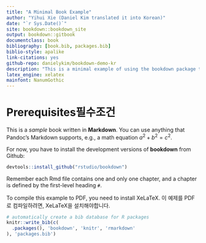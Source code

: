 ```yaml
--- 
title: "A Minimal Book Example"
author: "Yihui Xie (Daniel Kim translated it into Korean)"
date: "`r Sys.Date()`"
site: bookdown::bookdown_site
output: bookdown::gitbook
documentclass: book
bibliography: [book.bib, packages.bib]
biblio-style: apalike
link-citations: yes
github-repo: danielykim/bookdown-demo-kr
description: "This is a minimal example of using the bookdown package to write a book. The output format for this example is bookdown::gitbook."
latex_engine: xelatex
mainfont: NanumGothic
---
```


# Prerequisites필수조건

This is a _sample_ book written in **Markdown**. You can use anything that Pandoc's Markdown supports, e.g., a math equation $a^2 + b^2 = c^2$.

For now, you have to install the development versions of **bookdown** from Github:

```r
devtools::install_github("rstudio/bookdown")
```

Remember each Rmd file contains one and only one chapter, and a chapter is defined by the first-level heading `#`.

To compile this example to PDF, you need to install XeLaTeX.
이 예제를 PDF로 컴파일하려면, XeLaTeX을 설치해야합니다.

```r
# automatically create a bib database for R packages
knitr::write_bib(c(
  .packages(), 'bookdown', 'knitr', 'rmarkdown'
), 'packages.bib')
```
